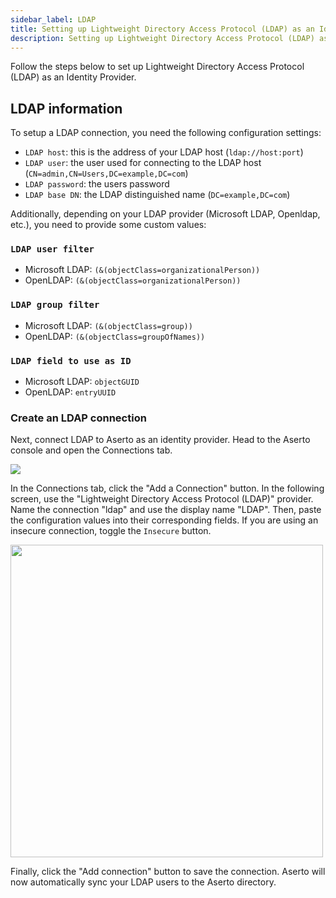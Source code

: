 ```yaml
---
sidebar_label: LDAP
title: Setting up Lightweight Directory Access Protocol (LDAP) as an Identity Provider
description: Setting up Lightweight Directory Access Protocol (LDAP) as an Identity Provider
---
```


Follow the steps below to set up Lightweight Directory Access Protocol (LDAP) as an Identity Provider.

## LDAP information

To setup a LDAP connection, you need the following configuration settings:
* `LDAP host`: this is the address of your LDAP host (`ldap://host:port`)
* `LDAP user`: the user used for connecting to the LDAP host (`CN=admin,CN=Users,DC=example,DC=com`)
* `LDAP password`: the users password
* `LDAP base DN`: the LDAP distinguished name (`DC=example,DC=com`)

Additionally, depending on your LDAP provider (Microsoft LDAP, Openldap, etc.), you need to provide some custom values:

### `LDAP user filter`
* Microsoft LDAP: `(&(objectClass=organizationalPerson))`
* OpenLDAP: `(&(objectClass=organizationalPerson))`

### `LDAP group filter`
* Microsoft LDAP: `(&(objectClass=group))`
* OpenLDAP: `(&(objectClass=groupOfNames))`

### `LDAP field to use as ID`
* Microsoft LDAP: `objectGUID`
* OpenLDAP: `entryUUID`

### Create an LDAP connection

Next, connect LDAP to Aserto as an identity provider. Head to the Aserto console and open the Connections tab.

<img src="/connections-tab.png" />

In the Connections tab, click the "Add a Connection" button. In the following screen, use the "Lightweight Directory Access Protocol (LDAP)" provider. Name the connection "ldap" and use the display name "LDAP". Then, paste the configuration values into their corresponding fields. If you are using an insecure connection, toggle the `Insecure` button.

<img src="/add-ldap-connection.png"  width="500px"/>

Finally, click the "Add connection" button to save the connection. Aserto will now automatically sync your LDAP users to the Aserto directory.
